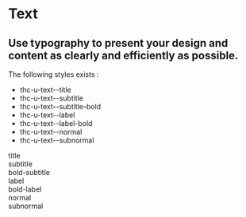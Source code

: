 
<Meta title="Design System/Atoms/Text" />

# Text

## Use typography to present your design and content as clearly and efficiently as possible.

The following styles exists :

-   thc-u-text--title
-   thc-u-text--subtitle
-   thc-u-text--subtitle-bold
-   thc-u-text--label
-   thc-u-text--label-bold
-   thc-u-text--normal
-   thc-u-text--subnormal

<Canvas>
    <Story name="Text">
        <div style={{ display: "grid", gridTemplateColumns: "repeat(2, 1fr)", gap: "30px" }}>
            <div className="thc-u-text--title">title</div>
            <div />
            <div className="thc-u-text--subtitle">subtitle</div>
            <div className="thc-u-text--subtitle-bold">bold-subtitle</div>
            <div className="thc-u-text--label">label</div>
            <div className="thc-u-text--label-bold">bold-label</div>
            <div className="thc-u-text--normal">normal</div>
            <div />
            <div className="thc-u-text--subnormal">subnormal</div>
            <div />
        </div>
    </Story>
</Canvas>
